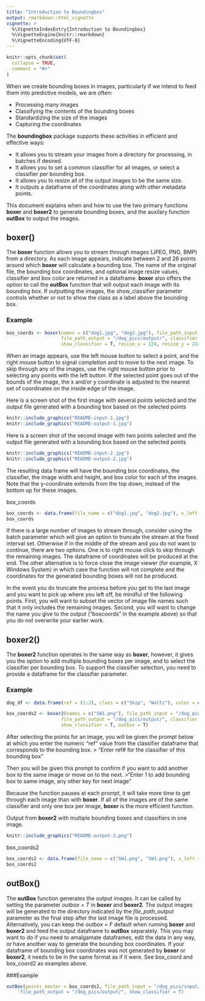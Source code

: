 ```yaml
---
title: "Introduction to Boundingbox"
output: rmarkdown::html_vignette
vignette: >
  %\VignetteIndexEntry{Introduction to Boundingbox}
  %\VignetteEngine{knitr::rmarkdown}
  %\VignetteEncoding{UTF-8}
---
```


```r
knitr::opts_chunk$set(
  collapse = TRUE,
  comment = "#>"
)
```

When we create bounding boxes in images, particularly if we intend to feed them into predictive models, we are often:

* Processing many images
* Classifying the contents of the bounding boxes
* Standardizing the size of the images
* Capturing the coordinates


The **boundingbox** package supports these activities in efficient and effective ways:

* It allows you to stream your images from a directory for processing, in batches if desired.
* It allows you to set a common classifier for all images, or select a classifier per bounding box.
* It allows you to resize all of the output images to be the same size.
* It outputs a dataframe of the coordinates along with other metadata points.

This document explains when and how to use the two primary functions **boxer** and **boxer2** to generate bounding boxes, and the auxilary function **outBox** to output the images. 


## boxer()

The **boxer** function allows you to stream through images (JPEG, PNG, BMP) from a directory.  As each image appears, indicate between 2 and 26 points around which **boxer** will calculate a bounding box. The name of the original file, the bounding box coordinates, and optional image resize values, classifier and box color are returned in a dataframe. **boxer** also offers the option to call the **outBox** function that will output each image with its bounding box. If outputting the images, the show_classifier parameter controls whether or not to show the class as a label above the bounding box.


### Example
``` r
box_coords <- boxer(names = c("dog1.jpg", "dog2.jpg"), file_path_input = "/dog_pics/input/", 
                    file_path_output = "/dog_pics/output/", classifier = "dog", 
                    show_classifier = T, resize_x = 224, resize_y = 224, outpics = T)
```
When an image appears, use the left mouse button to select a point, and the right mouse button to signal completion and to move to the next image. To skip through any of the images, use the right mouse button prior to selecting any points with the left button. If the selected point goes out of the bounds of the image, the x and/or y coordinate is adjusted to the nearest set of coordinates on the inside edge of the image. 

Here is a screen shot of the first image with several points selected and the output file generated with a bounding box based on the selected points

```r
knitr::include_graphics("README-input-1.jpg")
knitr::include_graphics("README-output-1.jpg")
```

Here is a screen shot of the second image with two points selected and the output file generated with a bounding box based on the selected points

```r
knitr::include_graphics("README-input-2.jpg")
knitr::include_graphics("README-output-2.jpg")
```

The resulting data frame will have the bounding box coordinates, the classifier, the image width and height, and box color for each of the images. Note that the y-coordinate extends from the top down, instead of the bottom up for these images. 

box_coords
```r
box_coords <- data.frame(file_name = c("dog1.jpg", "dog2.jpg"), x_left = c(19,41), y_top = c(9,5), x_right = c(201, 149), y_bottom = c(223, 216), size_x = c(224, 224), size_y = c(224,224), classifier = "dog", color = "red", stringsAsFactors = F)
box_coords
```

If there is a large number of images to stream through, consider using the batch parameter which will give an option to truncate the stream at the fixed interval set. Otherwise if in the middle of the stream and you do not want to continue, there are two options. One is to right mouse click to skip through the remaining images. The dataframe of coordinates will be produced at the end. The other alternative is to force close the image viewer (for example, X Windows System) in which case the function will not complete and the coordinates for the generated bounding boxes will not be produced. 

In the event you do truncate the process before you get to the last image and you want to pick up where you left off, be mindful of the following points. First, you will want to subset the vector of image file names such that it only includes the remaining images. Second, you will want to change the name you give to the output ("boxcoords" in the example above) so that you do not overwrite your earlier work. 


## boxer2()

The **boxer2** function operates in the same way as **boxer**, however, it gives you the option to add multiple bounding boxes per image, and to select the classifier per bounding box. To support the classifier selection, you need to provide a dataframe for the classifier parameter.

### Example
``` r
dog_df <- data.frame(ref = (1:2), class = c("Skip", "Waltz"), color = c("red","yellow"), stringsAsFactors = F)

box_coords2 <- boxer2(names = c("SW1.png"), file_path_input = "/dog_pics/input/", 
                    file_path_output = "/dog_pics/output/", classifier = dog_df, 
                    show_classifier = T, outbox = T)
```

After selecting the points for an image, you will be given the prompt below at which you enter the numeric "ref" value from the classifier dataframe that corresponds to the bounding box. 
> "Enter ref# for the classifier of this bounding box "

Then you will be given this prompt to confirm if you want to add another box to the same image or move on to the next.
>"Enter 1 to add bounding box to same image, any other key for next image "

Because the function pauses at each prompt, it will take more time to get through each image than with **boxer**.  If all of the images are of the same classifier and only one box per image, **boxer** is the more efficient function.

Output from **boxer2** with multiple bounding boxes and classifiers in one image.

```r
knitr::include_graphics("README-output-3.png")
```

box_coords2
```r
box_coords2 <- data.frame(file_name = c("SW1.png", "SW1.png"), x_left = c(0, 157), y_top = c(9, 123), x_right = c(122, 284), y_bottom = c(110, 245), size_x = c(286, 286), size_y = c(320, 320), classifier = c("Waltz", "Skip"), color = c("yellow", "red"), stringsAsFactors = F)
box_coords2
```


## outBox()

The **outBox** function generates the output images. It can be called by setting the parameter *outbox = T* in **boxer** and **boxer2**. The output images will be generated to the directory indicated by the *file_path_output* parameter as the final step after the last image file is processed. Alternatively, you can keep the *outbox = F* default when running **boxer** and **boxer2** and feed the output dataframe to **outBox** separately. This you may want to do if you need to amalgamate dataframes, edit the data in any way, or have another way to generate the bounding box coordinates. If your dataframe of bounding box coordinates was not generated by **boxer** or **boxer2**, it needs to be in the same format as if it were. See box_coord and box_coord2 as examples above.

###Example
``` r
outBox(points_master = box_coords2, file_path_input = "/dog_pics/input/", 
    'file_path_output = "/dog_pics/output/", show_classifier = T)
```



